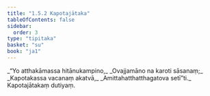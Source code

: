 ```yaml
---
title: "1.5.2 Kapotajātaka"
tableOfContents: false
sidebar:
  order: 3
type: "tipitaka"
basket: "su"
book: "ja1"
---
```



<DynamicBreadcrumb />

<Division number="42" book="ja1">

<Paragraph number="92" type="verses" book="ja1">
_“Yo atthakāmassa hitānukampino,_  
_Ovajjamāno na karoti sāsanaṃ;_  
_Kapotakassa vacanaṃ akatvā,_  
_Amittahatthatthagatova setī”ti._  


</Paragraph>
</Division>

<Paragraph number="93" type="center" book="ja1">
Kapotajātakaṃ dutiyaṃ.
</Paragraph>